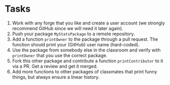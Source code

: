 # Tasks

1. Work with any forge that you like and create a user account (we strongly recommend GitHub since we will need it later again).
2. Push your package `MyStatsPackage` to a remote repository.
3. Add a function `printOwner` to the package through a pull request. The function should print your (GitHub) user name (hard-coded).
4. Use the package from somebody else in the classroom and verify with `printOwner` that you use the correct package.
5. Fork this other package and contribute a function `printContributor` to it via a PR. Get a review and get it merged.
6. Add more functions to other packages of classmates that print funny things, but always ensure a linear history.
